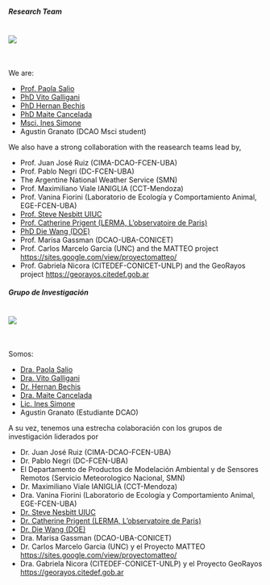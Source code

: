 ::: {.content-visible when-profile="english"}

<h5>Research Team</h5>

![](images/portada2)
=======
<br/>

We are: \

* [Prof. Paola Salio](salio.qmd)
* [PhD Vito Galligani](galligani.qmd)
* [PhD Hernan Bechis](bechis.qmd)
* [PhD Maite Cancelada](cancelada.qmd)
* [Msci. Ines Simone](simone.qmd)
* Agustin Granato (DCAO Msci student)

We also have a strong collaboration with the reasearch teams lead by, 

* Prof. Juan José Ruiz (CIMA-DCAO-FCEN-UBA)
* Prof. Pablo Negri (DC-FCEN-UBA)
* The Argentine National Weather Service (SMN) 
* Prof. Maximiliano Viale IANIGLIA (CCT-Mendoza)
* Prof. Vanina Fiorini (Laboratorio de Ecología y Comportamiento Animal, EGE-FCEN-UBA)
* [Prof. Steve Nesbitt UIUC](https://swnesbitt.com)
* [Prof. Catherine Prigent (LERMA, L’observatoire de Paris)](http://aramis.obspm.fr/~prigent/publication.html)
* [PhD Die Wang (DOE)](https://www.bnl.gov/staff/diewang)
* Prof. Marisa Gassman (DCAO-UBA-CONICET)
* Prof. Carlos Marcelo Garcia (UNC) and the MATTEO project [https://sites.google.com/view/proyectomatteo/](https://sites.google.co
m/view/proyectomatteo/)
* Prof. Gabriela Nicora (CITEDEF-CONICET-UNLP) and the GeoRayos project [https://georayos.citedef.gob.ar](https://georayos.citede
f.gob.ar)

:::

::: {.content-visible when-profile="spanish"}

<h5>Grupo de Investigación</h5>

![](images/portada2)
=======
<br/>

Somos: \ 

* [Dra. Paola Salio](salio.qmd)
* [Dra. Vito Galligani](galligani.qmd)
* [Dr. Hernan Bechis](bechis.qmd)
* [Dra. Maite Cancelada](cancelada.qmd)
* [Lic. Ines Simone](simone.qmd)
* Agustin Granato (Estudiante DCAO)

A su vez, tenemos una estrecha colaboración con los grupos de investigación liderados por

* Dr. Juan José Ruiz (CIMA-DCAO-FCEN-UBA)
* Dr. Pablo Negri (DC-FCEN-UBA)
* El Departamento de Productos de Modelación Ambiental y de Sensores Remotos (Servicio Meteorologico Nacional, SMN)
* Dr. Maximiliano Viale IANIGLIA (CCT-Mendoza)
* Dra. Vanina Fiorini (Laboratorio de Ecología y Comportamiento Animal, EGE-FCEN-UBA)
* [Dr. Steve Nesbitt UIUC](https://swnesbitt.com)
* [Dr. Catherine Prigent (LERMA, L’observatoire de Paris)](http://aramis.obspm.fr/~prigent/publication.html)
* [Dr. Die Wang (DOE)](https://www.bnl.gov/staff/diewang)
* Dra. Marisa Gassman (DCAO-UBA-CONICET)
* Dr. Carlos Marcelo Garcia (UNC) y el Proyecto MATTEO [https://sites.google.com/view/proyectomatteo/](https://sites.google.co
m/view/proyectomatteo/)
* Dra. Gabriela Nicora (CITEDEF-CONICET-UNLP) y el Proyecto GeoRayos [https://georayos.citedef.gob.ar](https://georayos.citede
f.gob.ar)

:::

